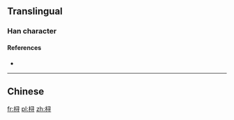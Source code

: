 {{also|樳}}
==Translingual==

===Han character===
{{Han char|rn=75|rad=木|as=06|sn=10|four=|canj=DSMI,XDSMI}}

====References====
* {{Han ref|kx=0526.211|hdz=21208.011|uh=686A|ud=26730}}

----

==Chinese==
{{zh-see|樳}}

[[fr:桪]]
[[pl:桪]]
[[zh:桪]]